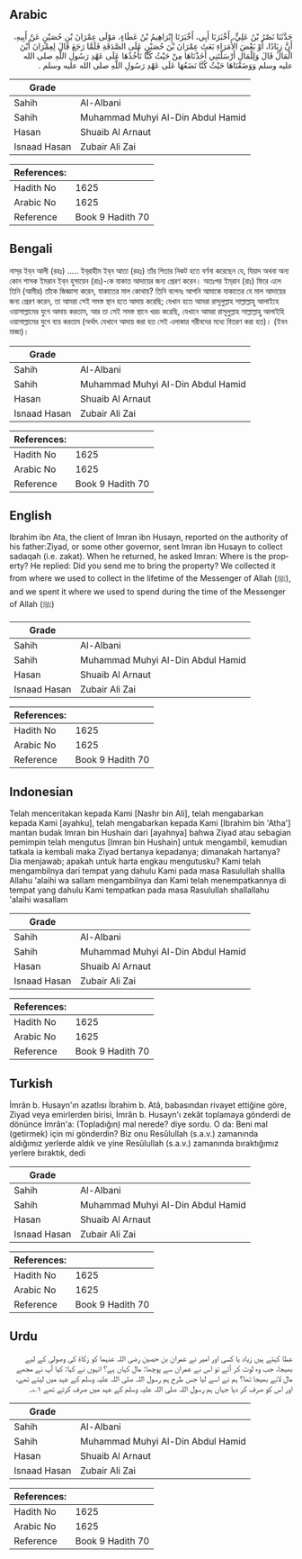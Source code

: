 ## Arabic

<div
  dir="rtl"
  lang="ar"
  style={{ fontSize: "larger", backgroundColor: "#f8f9fa", padding: 20 }}
>
  حَدَّثَنَا نَصْرُ بْنُ عَلِيٍّ، أَخْبَرَنَا أَبِي، أَخْبَرَنَا إِبْرَاهِيمُ
  بْنُ عَطَاءٍ، مَوْلَى عِمْرَانَ بْنِ حُصَيْنٍ عَنْ أَبِيهِ، أَنَّ زِيَادًا،
  أَوْ بَعْضَ الأُمَرَاءِ بَعَثَ عِمْرَانَ بْنَ حُصَيْنٍ عَلَى الصَّدَقَةِ
  فَلَمَّا رَجَعَ قَالَ لِعِمْرَانَ أَيْنَ الْمَالُ قَالَ وَلِلْمَالِ
  أَرْسَلْتَنِي أَخَذْنَاهَا مِنْ حَيْثُ كُنَّا نَأْخُذُهَا عَلَى عَهْدِ رَسُولِ
  اللَّهِ صلى الله عليه وسلم وَوَضَعْنَاهَا حَيْثُ كُنَّا نَضَعُهَا عَلَى عَهْدِ
  رَسُولِ اللَّهِ صلى الله عليه وسلم ‏.‏
</div>
<div style={{ backgroundColor: "#f8f9fa", padding: 20, marginBottom: 10 }}>
  <table>
    <thead>
      <tr>
        <th>Grade</th>
        <th></th>
      </tr>
    </thead>
    <tbody>
      <tr>
        <td>Sahih</td>
        <td>Al-Albani</td>
      </tr>
      <tr>
        <td>Sahih</td>
        <td>Muhammad Muhyi Al-Din Abdul Hamid</td>
      </tr>
      <tr>
        <td>Hasan</td>
        <td>Shuaib Al Arnaut</td>
      </tr>
      <tr>
        <td>Isnaad Hasan</td>
        <td>Zubair Ali Zai</td>
      </tr>
    </tbody>
  </table>
  <table>
    <thead>
      <tr>
        <th>References:</th>
        <th></th>
      </tr>
    </thead>
    <tbody>
      <tr>
        <td>Hadith No</td>
        <td>1625</td>
      </tr>
      <tr>
        <td>Arabic No</td>
        <td>1625</td>
      </tr>
      <tr>
        <td>Reference</td>
        <td>Book 9 Hadith 70</td>
      </tr>
    </tbody>
  </table>
</div>

## Bengali

<div
  dir="ltr"
  lang="bn"
  style={{ fontSize: "larger", backgroundColor: "#f8f9fa", padding: 20 }}
>
  নাস্‌র ইব্‌ন আলী (রহঃ) ..... ইব্‌রাহীম ইব্‌ন আতা (রহঃ) তাঁর পিতার নিকট হতে
  বর্ণনা করেছেন যে, যিয়াদ অথবা অন্য কোন শাসক ইমরান ইব্‌ন হুসায়েন (রাঃ)-কে যাকাত
  আদায়ের জন্য প্রেরণ করেন। অতঃপর ইম্‌রান (রাঃ) ফিরে এলে তিনি (আমীর) তাঁকে
  জিজ্ঞাসা করেন, যাকাতের মাল কোথায়? তিনি বলেনঃ আপনি আমাকে যাকাতের যে মাল আদায়ের
  জন্য প্রেরণ করেন, তা আমরা সেই সমস্ত স্থান হতে আদায় করেছি; যেখান হতে আমরা
  রাসূলুল্লাহ সাল্লাল্লাহু আলাইহে ওয়াসাল্লামের যুগে আদায় করতাম, আর তা সেই সমস্ত
  স্থানে খরচ করেছি, যেখানে আমরা রাসূলুল্লাহ সাল্লাল্লাহু আলাইহি ওয়াসাল্লামের
  যুগে ব্যয় করতাম (অর্থাৎ যেখানে আদায় করা হত সেই এলাকার গরীবদের মধ্যে বিতরণ করা
  হত)। (ইবন মাজা)।
</div>
<div style={{ backgroundColor: "#f8f9fa", padding: 20, marginBottom: 10 }}>
  <table>
    <thead>
      <tr>
        <th>Grade</th>
        <th></th>
      </tr>
    </thead>
    <tbody>
      <tr>
        <td>Sahih</td>
        <td>Al-Albani</td>
      </tr>
      <tr>
        <td>Sahih</td>
        <td>Muhammad Muhyi Al-Din Abdul Hamid</td>
      </tr>
      <tr>
        <td>Hasan</td>
        <td>Shuaib Al Arnaut</td>
      </tr>
      <tr>
        <td>Isnaad Hasan</td>
        <td>Zubair Ali Zai</td>
      </tr>
    </tbody>
  </table>
  <table>
    <thead>
      <tr>
        <th>References:</th>
        <th></th>
      </tr>
    </thead>
    <tbody>
      <tr>
        <td>Hadith No</td>
        <td>1625</td>
      </tr>
      <tr>
        <td>Arabic No</td>
        <td>1625</td>
      </tr>
      <tr>
        <td>Reference</td>
        <td>Book 9 Hadith 70</td>
      </tr>
    </tbody>
  </table>
</div>

## English

<div
  dir="ltr"
  lang="en"
  style={{ fontSize: "larger", backgroundColor: "#f8f9fa", padding: 20 }}
>
  Ibrahim ibn Ata, the client of Imran ibn Husayn, reported on the authority of
  his father:Ziyad, or some other governor, sent Imran ibn Husayn to collect
  sadaqah (i.e. zakat). When he returned, he asked Imran: Where is the property?
  He replied: Did you send me to bring the property? We collected it from where
  we used to collect in the lifetime of the Messenger of Allah (ﷺ), and we spent
  it where we used to spend during the time of the Messenger of Allah (ﷺ)
</div>
<div style={{ backgroundColor: "#f8f9fa", padding: 20, marginBottom: 10 }}>
  <table>
    <thead>
      <tr>
        <th>Grade</th>
        <th></th>
      </tr>
    </thead>
    <tbody>
      <tr>
        <td>Sahih</td>
        <td>Al-Albani</td>
      </tr>
      <tr>
        <td>Sahih</td>
        <td>Muhammad Muhyi Al-Din Abdul Hamid</td>
      </tr>
      <tr>
        <td>Hasan</td>
        <td>Shuaib Al Arnaut</td>
      </tr>
      <tr>
        <td>Isnaad Hasan</td>
        <td>Zubair Ali Zai</td>
      </tr>
    </tbody>
  </table>
  <table>
    <thead>
      <tr>
        <th>References:</th>
        <th></th>
      </tr>
    </thead>
    <tbody>
      <tr>
        <td>Hadith No</td>
        <td>1625</td>
      </tr>
      <tr>
        <td>Arabic No</td>
        <td>1625</td>
      </tr>
      <tr>
        <td>Reference</td>
        <td>Book 9 Hadith 70</td>
      </tr>
    </tbody>
  </table>
</div>

## Indonesian

<div
  dir="ltr"
  lang="id"
  style={{ fontSize: "larger", backgroundColor: "#f8f9fa", padding: 20 }}
>
  Telah menceritakan kepada Kami [Nashr bin Ali], telah mengabarkan kepada Kami
  [ayahku], telah mengabarkan kepada Kami [Ibrahim bin 'Atha'] mantan budak
  Imran bin Hushain dari [ayahnya] bahwa Ziyad atau sebagian pemimpin telah
  mengutus [Imran bin Hushain] untuk mengambil, kemudian tatkala ia kembali maka
  Ziyad bertanya kepadanya; dimanakah hartanya? Dia menjawab; apakah untuk harta
  engkau mengutusku? Kami telah mengambilnya dari tempat yang dahulu Kami pada
  masa Rasulullah shallla Allahu 'alaihi wa sallam mengambilnya dan Kami telah
  menempatkannya di tempat yang dahulu Kami tempatkan pada masa Rasulullah
  shallallahu 'alaihi wasallam
</div>
<div style={{ backgroundColor: "#f8f9fa", padding: 20, marginBottom: 10 }}>
  <table>
    <thead>
      <tr>
        <th>Grade</th>
        <th></th>
      </tr>
    </thead>
    <tbody>
      <tr>
        <td>Sahih</td>
        <td>Al-Albani</td>
      </tr>
      <tr>
        <td>Sahih</td>
        <td>Muhammad Muhyi Al-Din Abdul Hamid</td>
      </tr>
      <tr>
        <td>Hasan</td>
        <td>Shuaib Al Arnaut</td>
      </tr>
      <tr>
        <td>Isnaad Hasan</td>
        <td>Zubair Ali Zai</td>
      </tr>
    </tbody>
  </table>
  <table>
    <thead>
      <tr>
        <th>References:</th>
        <th></th>
      </tr>
    </thead>
    <tbody>
      <tr>
        <td>Hadith No</td>
        <td>1625</td>
      </tr>
      <tr>
        <td>Arabic No</td>
        <td>1625</td>
      </tr>
      <tr>
        <td>Reference</td>
        <td>Book 9 Hadith 70</td>
      </tr>
    </tbody>
  </table>
</div>

## Turkish

<div
  dir="ltr"
  lang="tr"
  style={{ fontSize: "larger", backgroundColor: "#f8f9fa", padding: 20 }}
>
  İmrân b. Husayn'ın azatlısı İbrahim b. Atâ, babasından rivayet ettiğine göre,
  Ziyad veya emirlerden birisi, İmrân b. Husayn'ı zekât toplamaya gönderdi de
  dönünce İmrân'a: (Topladığın) mal nerede? diye sordu. O da: Beni mal
  (getirmek) için mi gönderdin? Biz onu Resûlullah (s.a.v.) zamanında aldığımız
  yerlerde aldık ve yine Resûlullah (s.a.v.) zamanında bıraktığımız yerlere
  bıraktık, dedi
</div>
<div style={{ backgroundColor: "#f8f9fa", padding: 20, marginBottom: 10 }}>
  <table>
    <thead>
      <tr>
        <th>Grade</th>
        <th></th>
      </tr>
    </thead>
    <tbody>
      <tr>
        <td>Sahih</td>
        <td>Al-Albani</td>
      </tr>
      <tr>
        <td>Sahih</td>
        <td>Muhammad Muhyi Al-Din Abdul Hamid</td>
      </tr>
      <tr>
        <td>Hasan</td>
        <td>Shuaib Al Arnaut</td>
      </tr>
      <tr>
        <td>Isnaad Hasan</td>
        <td>Zubair Ali Zai</td>
      </tr>
    </tbody>
  </table>
  <table>
    <thead>
      <tr>
        <th>References:</th>
        <th></th>
      </tr>
    </thead>
    <tbody>
      <tr>
        <td>Hadith No</td>
        <td>1625</td>
      </tr>
      <tr>
        <td>Arabic No</td>
        <td>1625</td>
      </tr>
      <tr>
        <td>Reference</td>
        <td>Book 9 Hadith 70</td>
      </tr>
    </tbody>
  </table>
</div>

## Urdu

<div
  dir="rtl"
  lang="ur"
  style={{ fontSize: "larger", backgroundColor: "#f8f9fa", padding: 20 }}
>
  عطا کہتے ہیں زیاد یا کسی اور امیر نے عمران بن حصین رضی اللہ عنہما کو زکاۃ کی
  وصولی کے لیے بھیجا، جب وہ لوٹ کر آئے تو اس نے عمران سے پوچھا: مال کہاں ہے؟
  انہوں نے کہا: کیا آپ نے مجھے مال لانے بھیجا تھا؟ ہم نے اسے لیا جس طرح ہم رسول
  اللہ صلی اللہ علیہ وسلم کے عہد میں لیتے تھے، اور اس کو صرف کر دیا جہاں ہم رسول
  اللہ صلی اللہ علیہ وسلم کے عہد میں صرف کرتے تھے ۱؎۔
</div>
<div style={{ backgroundColor: "#f8f9fa", padding: 20, marginBottom: 10 }}>
  <table>
    <thead>
      <tr>
        <th>Grade</th>
        <th></th>
      </tr>
    </thead>
    <tbody>
      <tr>
        <td>Sahih</td>
        <td>Al-Albani</td>
      </tr>
      <tr>
        <td>Sahih</td>
        <td>Muhammad Muhyi Al-Din Abdul Hamid</td>
      </tr>
      <tr>
        <td>Hasan</td>
        <td>Shuaib Al Arnaut</td>
      </tr>
      <tr>
        <td>Isnaad Hasan</td>
        <td>Zubair Ali Zai</td>
      </tr>
    </tbody>
  </table>
  <table>
    <thead>
      <tr>
        <th>References:</th>
        <th></th>
      </tr>
    </thead>
    <tbody>
      <tr>
        <td>Hadith No</td>
        <td>1625</td>
      </tr>
      <tr>
        <td>Arabic No</td>
        <td>1625</td>
      </tr>
      <tr>
        <td>Reference</td>
        <td>Book 9 Hadith 70</td>
      </tr>
    </tbody>
  </table>
</div>
